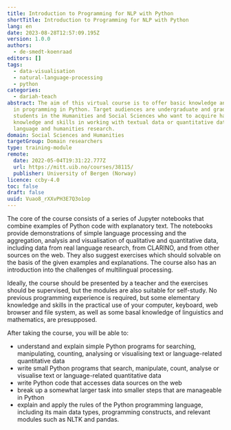 ```yaml
---
title: Introduction to Programming for NLP with Python
shortTitle: Introduction to Programming for NLP with Python
lang: en
date: 2023-08-28T12:57:09.195Z
version: 1.0.0
authors:
  - de-smedt-koenraad
editors: []
tags:
  - data-visualisation
  - natural-language-processing
  - python
categories:
  - dariah-teach
abstract: The aim of this virtual course is to offer basic knowledge and skills
  in programming in Python. Target audiences are undergraduate and graduate
  students in the Humanities and Social Sciences who want to acquire hands-on
  knowledge and skills in working with textual data or quantitative data in
  language and humanities research.
domain: Social Sciences and Humanities
targetGroup: Domain researchers
type: training-module
remote:
  date: 2022-05-04T19:31:22.777Z
  url: https://mitt.uib.no/courses/38115/
  publisher: University of Bergen (Norway)
licence: ccby-4.0
toc: false
draft: false
uuid: Vuao8_rXXvPH3E7Q3o1op
---
```


The core of the course consists of a series of Jupyter notebooks that combine examples of Python code with explanatory text. The notebooks provide demonstrations of simple language processing and the aggregation, analysis and visualisation of qualitative and quantitative data, including data from real language research, from CLARINO, and from other sources on the web. They also suggest exercises which should solvable on the basis of the given examples and explanations. The course also has an introduction into the challenges of multilingual processing.

Ideally, the course should be presented by a teacher and the exercises should be supervised, but the modules are also suitable for self-study. No previous programming experience is required, but some elementary knowledge and skills in the practical use of your computer, keyboard, web browser and file system, as well as some basal knowledge of linguistics and mathematics, are presupposed.

After taking the course, you will be able to:

* understand and explain simple Python programs for searching, manipulating, counting, analysing or visualising text or language-related quantitative data
* write small Python programs that search, manipulate, count, analyse or visualise text or language-related quantitative data
* write Python code that accesses data sources on the web
* break up a somewhat larger task into smaller steps that are manageable in Python
* explain and apply the rules of the Python programming language, including its main data types, programming constructs, and relevant modules such as NLTK and pandas.

<ExternalResource title="Interested in learning more?" subtitle="Check out Introduction to Programming for NLP with Python" url="https://mitt.uib.no/courses/38115/" />
